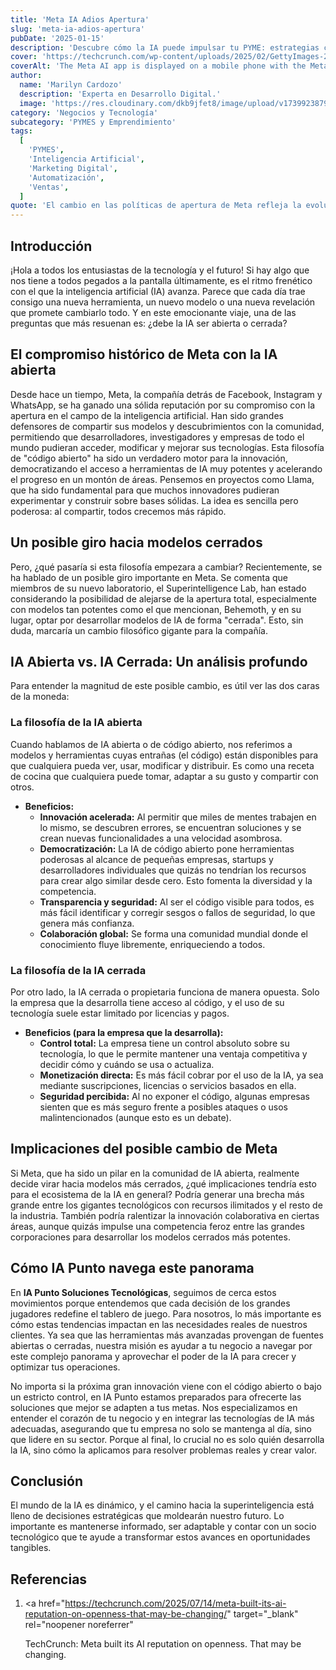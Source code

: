```yaml
---
title: 'Meta IA Adios Apertura'
slug: 'meta-ia-adios-apertura'
pubDate: '2025-01-15'
description: 'Descubre cómo la IA puede impulsar tu PYME: estrategias concretas de marketing, automatización y datos para aumentar ventas.'
cover: 'https://techcrunch.com/wp-content/uploads/2025/02/GettyImages-2195497483.jpg?w=1024'
coverAlt: 'The Meta AI app is displayed on a mobile phone with the Meta AI logo visible on a tablet in this photo illustration'
author:
  name: 'Marilyn Cardozo'
  description: 'Experta en Desarrollo Digital.'
  image: 'https://res.cloudinary.com/dkb9jfet8/image/upload/v1739923879/marilyn_s2mi4a.png'
category: 'Negocios y Tecnología'
subcategory: 'PYMES y Emprendimiento'
tags:
  [
    'PYMES',
    'Inteligencia Artificial',
    'Marketing Digital',
    'Automatización',
    'Ventas',
  ]
quote: 'El cambio en las políticas de apertura de Meta refleja la evolución de la IA. — Sergio Rondón'
---
```

<h2 id="introduccion">Introducción</h2>

¡Hola a todos los entusiastas de la tecnología y el futuro! Si hay algo que nos tiene a todos pegados a la pantalla últimamente, es el ritmo frenético con el que la inteligencia artificial (IA) avanza. Parece que cada día trae consigo una nueva herramienta, un nuevo modelo o una nueva revelación que promete cambiarlo todo. Y en este emocionante viaje, una de las preguntas que más resuenan es: ¿debe la IA ser abierta o cerrada?

<h2 id="el-compromiso-historico-de-meta-con-la-ia-abierta">
  El compromiso histórico de Meta con la IA abierta
</h2>

Desde hace un tiempo, Meta, la compañía detrás de Facebook, Instagram y WhatsApp, se ha ganado una sólida reputación por su compromiso con la apertura en el campo de la inteligencia artificial. Han sido grandes defensores de compartir sus modelos y descubrimientos con la comunidad, permitiendo que desarrolladores, investigadores y empresas de todo el mundo pudieran acceder, modificar y mejorar sus tecnologías. Esta filosofía de "código abierto" ha sido un verdadero motor para la innovación, democratizando el acceso a herramientas de IA muy potentes y acelerando el progreso en un montón de áreas. Pensemos en proyectos como Llama, que ha sido fundamental para que muchos innovadores pudieran experimentar y construir sobre bases sólidas. La idea es sencilla pero poderosa: al compartir, todos crecemos más rápido.

<h2 id="un-posible-giro-hacia-modelos-cerrados">
  Un posible giro hacia modelos cerrados
</h2>

Pero, ¿qué pasaría si esta filosofía empezara a cambiar? Recientemente, se ha hablado de un posible giro importante en Meta. Se comenta que miembros de su nuevo laboratorio, el Superintelligence Lab, han estado considerando la posibilidad de alejarse de la apertura total, especialmente con modelos tan potentes como el que mencionan, Behemoth, y en su lugar, optar por desarrollar modelos de IA de forma "cerrada". Esto, sin duda, marcaría un cambio filosófico gigante para la compañía.

<h2 id="ia-abierta-vs-ia-cerrada-un-analisis-profundo">
  IA Abierta vs. IA Cerrada: Un análisis profundo
</h2>

Para entender la magnitud de este posible cambio, es útil ver las dos caras de la moneda:

<h3 id="la-filosofia-de-la-ia-abierta">La filosofía de la IA abierta</h3>

Cuando hablamos de IA abierta o de código abierto, nos referimos a modelos y herramientas cuyas entrañas (el código) están disponibles para que cualquiera pueda ver, usar, modificar y distribuir. Es como una receta de cocina que cualquiera puede tomar, adaptar a su gusto y compartir con otros.

- **Beneficios:**
  - **Innovación acelerada:** Al permitir que miles de mentes trabajen en lo mismo, se descubren errores, se encuentran soluciones y se crean nuevas funcionalidades a una velocidad asombrosa.
  - **Democratización:** La IA de código abierto pone herramientas poderosas al alcance de pequeñas empresas, startups y desarrolladores individuales que quizás no tendrían los recursos para crear algo similar desde cero. Esto fomenta la diversidad y la competencia.
  - **Transparencia y seguridad:** Al ser el código visible para todos, es más fácil identificar y corregir sesgos o fallos de seguridad, lo que genera más confianza.
  - **Colaboración global:** Se forma una comunidad mundial donde el conocimiento fluye libremente, enriqueciendo a todos.

<h3 id="la-filosofia-de-la-ia-cerrada">La filosofía de la IA cerrada</h3>

Por otro lado, la IA cerrada o propietaria funciona de manera opuesta. Solo la empresa que la desarrolla tiene acceso al código, y el uso de su tecnología suele estar limitado por licencias y pagos.

- **Beneficios (para la empresa que la desarrolla):**
  - **Control total:** La empresa tiene un control absoluto sobre su tecnología, lo que le permite mantener una ventaja competitiva y decidir cómo y cuándo se usa o actualiza.
  - **Monetización directa:** Es más fácil cobrar por el uso de la IA, ya sea mediante suscripciones, licencias o servicios basados en ella.
  - **Seguridad percibida:** Al no exponer el código, algunas empresas sienten que es más seguro frente a posibles ataques o usos malintencionados (aunque esto es un debate).

<h2 id="implicaciones-del-posible-cambio-de-meta">
  Implicaciones del posible cambio de Meta
</h2>

Si Meta, que ha sido un pilar en la comunidad de IA abierta, realmente decide virar hacia modelos más cerrados, ¿qué implicaciones tendría esto para el ecosistema de la IA en general? Podría generar una brecha más grande entre los gigantes tecnológicos con recursos ilimitados y el resto de la industria. También podría ralentizar la innovación colaborativa en ciertas áreas, aunque quizás impulse una competencia feroz entre las grandes corporaciones para desarrollar los modelos cerrados más potentes.

<h2 id="como-ia-punto-navega-este-panorama">
  Cómo IA Punto navega este panorama
</h2>

En **IA Punto Soluciones Tecnológicas**, seguimos de cerca estos movimientos porque entendemos que cada decisión de los grandes jugadores redefine el tablero de juego. Para nosotros, lo más importante es cómo estas tendencias impactan en las necesidades reales de nuestros clientes. Ya sea que las herramientas más avanzadas provengan de fuentes abiertas o cerradas, nuestra misión es ayudar a tu negocio a navegar por este complejo panorama y aprovechar el poder de la IA para crecer y optimizar tus operaciones.

No importa si la próxima gran innovación viene con el código abierto o bajo un estricto control, en IA Punto estamos preparados para ofrecerte las soluciones que mejor se adapten a tus metas. Nos especializamos en entender el corazón de tu negocio y en integrar las tecnologías de IA más adecuadas, asegurando que tu empresa no solo se mantenga al día, sino que lidere en su sector. Porque al final, lo crucial no es solo quién desarrolla la IA, sino cómo la aplicamos para resolver problemas reales y crear valor.

<h2 id="conclusion">Conclusión</h2>

El mundo de la IA es dinámico, y el camino hacia la superinteligencia está lleno de decisiones estratégicas que moldearán nuestro futuro. Lo importante es mantenerse informado, ser adaptable y contar con un socio tecnológico que te ayude a transformar estos avances en oportunidades tangibles.

<h2 id="referencias">Referencias</h2>

1. <a
     href="https://techcrunch.com/2025/07/14/meta-built-its-ai-reputation-on-openness-that-may-be-changing/"
     target="_blank"
     rel="noopener noreferrer"
   >
     TechCrunch: Meta built its AI reputation on openness. That may be changing.
   </a>
